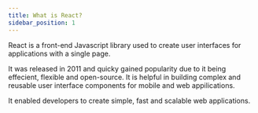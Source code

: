 ```yaml
---
title: What is React?
sidebar_position: 1
---
```


React is a front-end Javascript library used to create user interfaces for applications with a single page.

It was released in 2011 and quicky gained popularity due to it being effecient, flexible and open-source. It is helpful in building complex and reusable user interface components for mobile and web appilications.

It enabled developers to create simple, fast and scalable web applications.